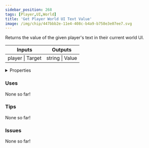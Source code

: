 ```yaml
---
sidebar_position: 268
tags: [Player,UI,World]
title: 'Get Player World UI Text Value'
image: /img/chip/447bbb2e-11e4-408c-b4a9-b758e3e07ee7.svg
---
```


Returns the value of the given player's text in their current world UI.



<IChip uuid="447bbb2e-11e4-408c-b4a9-b758e3e07ee7"/>

<table><thead><tr><th>Inputs</th><th>Outputs</th></tr></thead><tbody><tr><td>player | Target</td><td>string | Value</td></tr></tbody></table>

<details>
  <summary>Properties</summary>
  <div>
    <div>
    <table>
      <tbody>
        <tr>
          <td>Is beta required?</td>
          <td>No</td>
        </tr>
        <tr>
          <td>Is chip a trolling risk?</td>
          <td>No</td>
        </tr>
        <tr>
          <td>Is chip a role assignment risk?</td>
          <td>No</td>
        </tr>
        <tr>
          <td>Chip UUID</td>
          <td>447bbb2e-11e4-408c-b4a9-b758e3e07ee7</td>
        </tr>
        <tr>
          <td>Room availability</td>
          <td>Available everywhere</td>
        </tr>
      </tbody>
    </table>
    </div>
  </div>
</details>

### Uses

None so far!

### Tips

None so far!

### Issues

None so far!